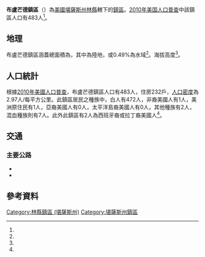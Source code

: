 {{noteTA
|G1=USState
}}
{{Infobox settlement
|official_name = 布盧芒德鎮區
|native_name = Blue Mound Township
|settlement_type = 鎮區
|pushpin_map=USA Kansas
|coordinates_display = inline,title
|coordinates_region = US-KS
|subdivision_type = [[世界政區索引|國家]]
|subdivision_name = [[美国|美国]]
|subdivision_type1 = [[美國行政區劃|州]]
|subdivision_name1 = [[堪薩斯州|堪薩斯州]]
|subdivision_type2 = [[堪薩斯州行政區劃|縣]]
|subdivision_name2 = [[林縣_(堪薩斯州)|林縣]]
|area_total_km2 = 162.81
|area_land_km2 = 162.01
|area_water_km2 = 0.8
|area_total_sq_mi =
|area_land_sq_mi =
|area_water_sq_mi =
|area_water_percent = 0.49
|population_as_of = [[2010年美国人口普查|2010]]
|population_footnotes = <ref name="Census 2010">{{cite web| url=http://factfinder2.census.gov| title=Race, Hispanic or Latino, Age, and Housing Occupancy: 2010 Census Redistricting Data, Blue Mound Township, Linn County, Kansas| publisher=U.S. Census Bureau, American FactFinder 2| accessdate=2017-03-18| archive-date=2013-09-11| archive-url=https://web.archive.org/web/20130911234518/http://factfinder2.census.gov/| dead-url=no}}</ref>
|population_total = 483
|population_density_km2 = auto
|elevation_footnotes = <ref name="gnis"/>
|elevation_m = 320
|elevation_ft = 
|latd = 38
|latm = 05
|lats = 43
|latNS = N
|longd = 95
|longm = 00
|longs = 20
|longEW = W
|postal_code_type =
|postal_code = 
|blank_name = [[聯邦資料處理標準|FIPS代碼]]
|blank_info = 20-07625
|blank1_name = [[地名信息系统|GNIS編號]] 
|blank1_info = 478137<ref name="gnis">{{cite web |url= {{Gnis3|478137}} |title= Blue Mound Township, Linn County, Kansas|work= [[Geographic_Names_Information_System|Geographic Names Information System]]|publisher= [[United_States_Geological_Survey|United States Geological Survey]] |accessdate= 2017-03-18 }}</ref>
|website = 
|footnotes = 
}}

'''布盧芒德鎮區'''（{{lang-en|'''Blue Mound Township'''}}）為[[美國|美國]][[堪薩斯州|堪薩斯州]][[林縣_(堪薩斯州)|林縣]]轄下的[[行政鎮區|鎮區]]。[[2010年美国人口普查|2010年美国人口普查]]中該鎮區人口有483人<ref name="Census 2010"/>。

==地理==
布盧芒德鎮區涵蓋總面積為{{convert|162.81|km2|sqmi}}，其中{{convert|162.01|km2|sqmi}}為陸地，{{convert|0.8|km2|sqmi}}或0.49%為水域<ref name="Census 2010"/>。海拔高度{{convert|320|m|ft}}<ref name="gnis"/>。

==人口統計==
根據[[2010年美國人口普查|2010年美國人口普查]]，布盧芒德鎮區人口有483人，住房232戶，[[人口密度|人口密度]]為2.97人/每平方公里。此鎮區居民之種族中，白人有472人，非裔美國人有1人，美洲原住民有1人，亞裔美國人有0人，太平洋島裔美國人有0人，其他種族有2人，混血種族則有7人。此外此鎮區有2人為西班牙裔或拉丁裔美國人<ref name="Census 2010"/>。

==交通==
===主要公路===
*{{Jct|state=KS|KS|3}}
*{{Jct|state=KS|KS|31}}

==參考資料==
{{reflist}}

{{林縣 (堪薩斯州)}}

{{DEFAULTSORT: Blue Mound}}
[[Category:林縣鎮區_(堪薩斯州)|Category:林縣鎮區 (堪薩斯州)]]
[[Category:堪薩斯州鎮區|Category:堪薩斯州鎮區]]